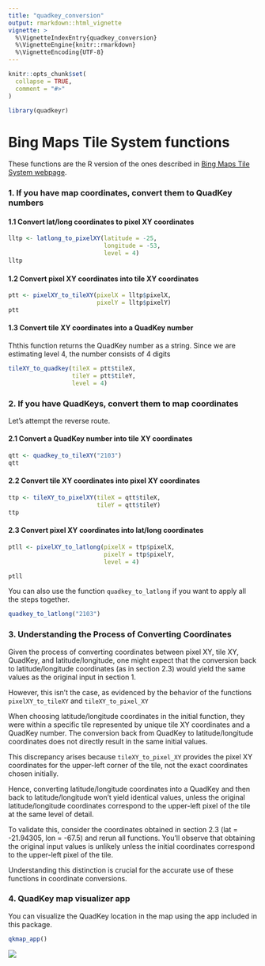 ```yaml
---
title: "quadkey_conversion"
output: rmarkdown::html_vignette
vignette: >
  %\VignetteIndexEntry{quadkey_conversion}
  %\VignetteEngine{knitr::rmarkdown}
  %\VignetteEncoding{UTF-8}
---
```


```r
knitr::opts_chunk$set(
  collapse = TRUE,
  comment = "#>"
)
```

```r
library(quadkeyr)
```

# Bing Maps Tile System functions

These functions are the R version of the ones described in [Bing Maps Tile System webpage](https://learn.microsoft.com/en-us/bingmaps/articles/bing-maps-tile-system).

### 1. If you have map coordinates, convert them to QuadKey numbers

#### 1.1 Convert lat/long coordinates to pixel XY coordinates

```r
lltp <- latlong_to_pixelXY(latitude = -25, 
                           longitude = -53, 
                           level = 4)
lltp

```

#### 1.2 Convert pixel XY coordinates into tile XY coordinates

```r
ptt <- pixelXY_to_tileXY(pixelX = lltp$pixelX,
                         pixelY = lltp$pixelY)
ptt
```


#### 1.3 Convert tile XY coordinates into a QuadKey number

Ththis function returns the QuadKey number as a string. Since we are estimating 
level 4, the number consists of 4 digits

```r
tileXY_to_quadkey(tileX = ptt$tileX,
                  tileY = ptt$tileY,
                  level = 4)
```


### 2. If you have QuadKeys, convert them to map coordinates

Let's attempt the reverse route.

#### 2.1 Convert a QuadKey number into tile XY coordinates 

```r
qtt <- quadkey_to_tileXY("2103")
qtt
```


#### 2.2 Convert tile XY coordinates into pixel XY coordinates 

```r

ttp <- tileXY_to_pixelXY(tileX = qtt$tileX,
                         tileY = qtt$tileY)
ttp
```


#### 2.3 Convert pixel XY coordinates into lat/long coordinates 

```r
ptll <- pixelXY_to_latlong(pixelX = ttp$pixelX,
                           pixelY = ttp$pixelY,
                           level = 4)

ptll
```
You can also use the function `quadkey_to_latlong` if you want to apply all the 
steps together.

```r
quadkey_to_latlong("2103")
```


### 3. Understanding the Process of Converting Coordinates

Given the process of converting coordinates between pixel XY, tile XY, QuadKey, 
and latitude/longitude, one might expect that the conversion back to 
latitude/longitude coordinates (as in section 2.3) would yield the same values
as the original input in section 1.

However, this isn't the case, as evidenced by the behavior of the 
functions `pixelXY_to_tileXY` and `tileXY_to_pixel_XY`

When choosing latitude/longitude coordinates in the initial function, 
they were within a specific tile represented by unique tile XY coordinates and
a QuadKey number. The conversion back from QuadKey to latitude/longitude 
coordinates does not directly result in the same initial values.

This discrepancy arises because `tileXY_to_pixel_XY` provides the pixel XY
coordinates for the upper-left corner of the tile, not the exact coordinates 
chosen initially.

Hence, converting latitude/longitude coordinates into a QuadKey and then back
to latitude/longitude won't yield identical values, unless the original
latitude/longitude coordinates correspond to the upper-left pixel of the tile 
at the same level of detail.

To validate this, consider the coordinates obtained in section 2.3
(lat = -21.94305, lon = -67.5) and rerun all functions. 
You'll observe that obtaining the original input values is unlikely unless 
the initial coordinates correspond to the upper-left pixel of the tile.

Understanding this distinction is crucial for the accurate use of these functions
in coordinate conversions.


### 4. QuadKey map visualizer app

You can visualize the QuadKey location in the map using the app included in this
package.

```r
qkmap_app()
```

![](qkmap_qk.png)

